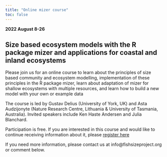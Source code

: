 ```yaml
---
title: "Online mizer course"
toc: false
---
```


__2022 August 8-26__

## Size based ecosystem models with the R package mizer and applications for coastal and inland ecosystems   

Please join us for an online course to learn about the principles of size based community and ecosystem modelling, implementation of these principles in the R package mizer, learn about adaptation of mizer for shallow ecosystems with multiple resources, and learn how to build a new model with your own or example data 

The course is led by Gustav Delius (University of York, UK) and Asta Audzijonyte (Nature Research Centre, Lithuania & University of Tasmania, Australia). Invited speakers include Ken Haste Andersen and Julia Blanchard.

Participation is free. 
If you are interested in this course and would like to continue receiving information about it, please 
[register here](https://docs.google.com/forms/d/e/1FAIpQLSeLGJfGQ1IBa5ZozqWTGIXX17xF73kPHKYhAFFa0H2nn4CT4Q/viewform?vc=0&c=0&w=1&flr=0)

If you need more information, please contact us at info@fishsizeproject.org 
or comment below.

</center>